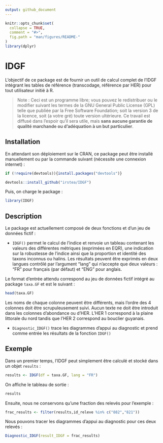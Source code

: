 ```yaml
---
output: github_document
---
```


<!-- README.md is generated from README.Rmd. Please edit that file -->

```r
knitr::opts_chunk$set(
  collapse = TRUE,
  comment = "#>",
  fig.path = "man/figures/README-"
)
library(dplyr)
```
# IDGF

L'objectif de ce package est de fournir un outil de calcul complet de l'IDGF intégrant les tables de référence (transcodage, référence par HER) pour tout utilisateur initié à R.

> Note : Ceci est un programme libre; vous pouvez le redistribuer ou le modifier suivant les
termes de la GNU General Public License (GPL) telle que publiée par la Free Software Foundation; soit la version 3 de la licence, soit (a votre gré) toute version ultérieure. Ce travail est diffusé dans l’espoir qu’il sera utile, mais **sans aucune garantie de qualité marchande ou d’adéquation à un but particulier**.

## Installation

En attendant son déploiement sur le CRAN, ce package peut être installé manuellement ou par la commande suivant (nécessite une connexion internet) :

``` r
if (!require(devtools)){install.packages("devtools")}

devtools::install_github("irstea/IDGF")

```

Puis, on charge le package :

```r
library(IDGF)
```


## Description

Le package est actuellement composé de deux fonctions et d'un jeu de données fictif :

- `IDGF()` permet le calcul de l'indice et renvoie un tableau contenant les valeurs des différentes métriques (exprimées en EQR), une indication sur la robustesse de l'indice ainsi que la proportion et identité des taxons inconnus ou halins. Les résultats peuvent être exprimés en deux langues contrôlé par l'argument "lang" qui n'accepte que deux valeurs : "FR" pour français (par défaut) et "ENG" pour anglais.

Le format d'entrée attendu correspond au jeu de données fictif intégré au package `taxa.GF` et est le suivant :

```r
head(taxa.GF)
```

Les noms de chaque colonne peuvent être différents, mais l'ordre des 4 colonnes doit être scrupuleusement suivi.
Aucun texte ne doit être introduit dans les colonnes d'abondance ou d'HER. L'HER 1 correspond à la plaine littorale du nord tandis que l'HER 2 correspond au bouclier guyanais.

- `Diagnostic_IDGF()` trace les diagrammes d'appui au diagnostic et prend comme entrée les résultats de la fonction `IDGF()`

## Exemple

Dans un premier temps, l'IDGF peut simplement être calculé et stocké dans un objet `results` :

```r
results <- IDGF(df = taxa.GF, lang = "FR")
```


On affiche le tableau de sortie :

```r
results
```


Ensuite, nous ne conservons qu'une fraction des relevés pour l'exemple : 

```r
frac_results <- filter(results,id_releve %in% c("882","821")) 
```

Nous pouvons tracer les diagrammes d'appui au diagnostic pour ces deux relevés :

```r
Diagnostic_IDGF(result_IDGF = frac_results)
```


